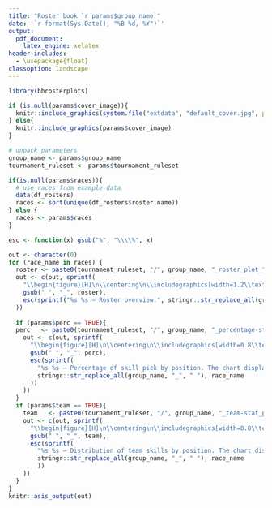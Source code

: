 ```yaml
---
title: "Roster book `r params$group_name`"
date: '`r format(Sys.Date(), "%B %d, %Y")`'
output:
  pdf_document:
    latex_engine: xelatex
header-includes:
  - \usepackage{float}
classoption: landscape
---
```


```r
library(bbrosterplots)
```


```r

if (is.null(params$cover_image)){
  knitr::include_graphics(system.file("extdata", "default_cover.jpg", package = "bbrosterplots"))
} else{
  knitr::include_graphics(params$cover_image)
}
```

```r
# unpack parameters
group_name <- params$group_name
tournament_ruleset <- params$tournament_ruleset

if(is.null(params$races)){
  # use races from example data
  data(df_rosters)
  races <- sort(unique(df_rosters$roster.name))
} else {
  races <- params$races
}
```

```r
esc <- function(x) gsub("%", "\\\\%", x)

out <- character(0)
for (race_name in races) {
  roster <- paste0(tournament_ruleset, "/", group_name, "_roster_plot_", race_name, ".png")
  out <- c(out, sprintf(
    "\\begin{figure}[H]\n\\centering\n\\includegraphics[width=1.2\\textwidth]{%s}\n\\caption{%s}\n\\end{figure}\n\\newpage\n",
    gsub(" ", "_", roster),
    esc(sprintf("%s %s – Roster overview.", stringr::str_replace_all(group_name, "_", " "), race_name))
  ))
  
  if (params$perc == TRUE){
  perc   <- paste0(tournament_ruleset, "/", group_name, "_percentage-stat_plot_", race_name, ".png")
    out <- c(out, sprintf(
      "\\begin{figure}[H]\n\\centering\n\\includegraphics[width=0.8\\textwidth]{%s}\n\\caption{%s}\n\\end{figure}\n\\newpage\n",
      gsub(" ", "_", perc),
      esc(sprintf(
        "%s %s – Percentage of skill pick by position. The chart displays the %% of players by position (type) which have a certain skill or no skill. If the total %% is above 100%%, it means some skill stacking is happening.",
        stringr::str_replace_all(group_name, "_", " "), race_name
      ))
    ))
  }
  if (params$team == TRUE){
    team   <- paste0(tournament_ruleset, "/", group_name, "_team-stat_plot_", race_name, ".png")
    out <- c(out, sprintf(
      "\\begin{figure}[H]\n\\centering\n\\includegraphics[width=0.8\\textwidth]{%s}\n\\caption{%s}\n\\end{figure}\n\\newpage\n",
      gsub(" ", "_", team),
      esc(sprintf(
        "%s %s – Distribution of team skills by position. The chart displays the average number of skills per position. The total should be equal to the maximum number of skills for the roster.",
        stringr::str_replace_all(group_name, "_", " "), race_name
        ))
    ))
  }
}
knitr::asis_output(out)
```
